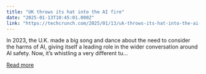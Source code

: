 ```yaml
---
title: "UK throws its hat into the AI fire"
date: "2025-01-13T10:45:01.000Z"
link: "https://techcrunch.com/2025/01/13/uk-throws-its-hat-into-the-ai-fire/"
---
```


In 2023, the U.K. made a big song and dance about the need to consider the harms of AI, giving itself a leading role in the wider conversation around AI safety. Now, it’s whistling a very different tu...

[Read more](https://techcrunch.com/2025/01/13/uk-throws-its-hat-into-the-ai-fire/)
